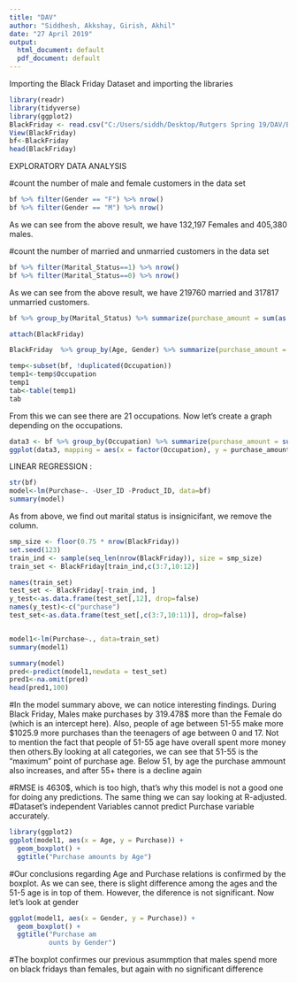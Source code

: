 ---
title: "DAV"
author: "Siddhesh, Akkshay, Girish, Akhil"
date: "27 April 2019"
output:
  html_document: default
  pdf_document: default
---


Importing the Black Friday Dataset and importing the libraries

```{r}
library(readr)
library(tidyverse)
library(ggplot2)
BlackFriday <- read.csv("C:/Users/siddh/Desktop/Rutgers Spring 19/DAV/BlackFriday.csv", header=TRUE)
View(BlackFriday)
bf<-BlackFriday
head(BlackFriday)

```


EXPLORATORY DATA ANALYSIS


#count the number of male and female customers in the data set

```{r}
bf %>% filter(Gender == "F") %>% nrow()
bf %>% filter(Gender == "M") %>% nrow()
```

As we can see from the above result, we have 132,197 Females and 405,380 males.



#count the number of married and unmarried customers in the data set
```{r}
bf %>% filter(Marital_Status==1) %>% nrow()
bf %>% filter(Marital_Status==0) %>% nrow()
```

As we can see from the above result, we have 219760 married and 317817 unmarried customers.


```{r}
bf %>% group_by(Marital_Status) %>% summarize(purchase_amount = sum(as.numeric(Purchase))) %>% ggplot(mapping = aes(x = factor(Marital_Status), y = purchase_amount, fill = factor(Marital_Status))) + geom_col() + theme_bw()

```



```{r}
attach(BlackFriday)

BlackFriday  %>% group_by(Age, Gender) %>% summarize(purchase_amount = sum(as.numeric(Purchase))) %>% ggplot(mapping = aes(x = factor(Age), y = purchase_amount, fill = Gender)) + geom_col() + theme_bw()

```



```{r}
temp<-subset(bf, !duplicated(Occupation))
temp1<-temp$Occupation
temp1
tab<-table(temp1)
tab
```

From this we can see there are 21 occupations. Now let's create a graph depending on the occupations.


```{r}
data3 <- bf %>% group_by(Occupation) %>% summarize(purchase_amount = sum(as.numeric(Purchase)))
ggplot(data3, mapping = aes(x = factor(Occupation), y = purchase_amount, fill = factor(Occupation))) + geom_col() + theme_bw()


```


LINEAR REGRESSION : 


```{r}
str(bf)
model<-lm(Purchase~. -User_ID -Product_ID, data=bf)
summary(model)

```


As from above, we find out marital status is insignicifant, we remove the column.





```{r}
smp_size <- floor(0.75 * nrow(BlackFriday))
set.seed(123)
train_ind <- sample(seq_len(nrow(BlackFriday)), size = smp_size)
train_set <- BlackFriday[train_ind,c(3:7,10:12)]

names(train_set)
test_set <- BlackFriday[-train_ind, ]
y_test<-as.data.frame(test_set[,12], drop=false)
names(y_test)<-c("purchase")
test_set<-as.data.frame(test_set[,c(3:7,10:11)], drop=false)


model1<-lm(Purchase~., data=train_set)
summary(model1)
```


```{r}

summary(model)
pred<-predict(model1,newdata = test_set)
pred1<-na.omit(pred)
head(pred1,100)

```





#In the model summary above, we can notice interesting findings. During Black Friday, Males make purchases by 319.478$ more than the Female do (which is an intercept here). Also, people of age between 51-55 make more $1025.9 more purchases than the teenagers of age between 0 and 17. Not to mention the fact that people of 51-55 age have overall spent more money then others.By looking at all categories, we can see that 51-55 is the "maximum" point of purchase age. Below 51, by age the purchase ammount also increases, and after 55+ there is a decline again   





#RMSE is 4630$, which is too high, that's why this model is not a good one for doing any predictions. The same thing we can say looking at R-adjusted. 
#Dataset's independent Variables cannot predict Purchase variable accurately.





```{r}
library(ggplot2)
ggplot(model1, aes(x = Age, y = Purchase)) + 
  geom_boxplot() + 
  ggtitle("Purchase amounts by Age")
```

#Our conclusions regarding Age and Purchase relations is confirmed by the boxplot. As we can see, there is slight difference among the ages and the 51-5 age is in top of them. However, the diference is not significant. Now let's look at gender



```{r}
ggplot(model1, aes(x = Gender, y = Purchase)) + 
  geom_boxplot() + 
  ggtitle("Purchase am
          ounts by Gender")
```

#The boxplot confirmes our previous asummption that males spend more on black fridays than females, but again with no significant difference






